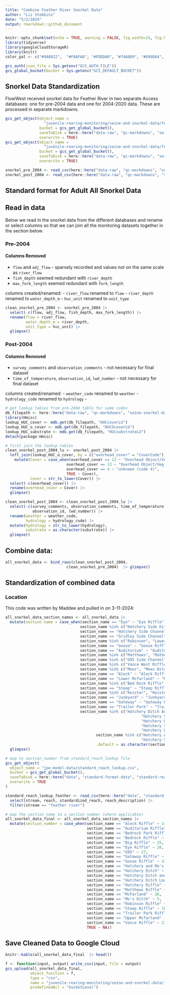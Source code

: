 ```yaml
---
title: "Combine Feather River Snorkel Data"
author: "Liz Stebbins"
date: "5/2/2024"
output: rmarkdown::github_document
---
```


```r
knitr::opts_chunk$set(echo = TRUE, warning = FALSE, fig.width=15, fig.height=10)
library(tidyverse)
library(googleCloudStorageR)
library(knitr)
color_pal <- c("#9A8822",  "#F8AFA8", "#FDDDA0", "#74A089", "#899DA4", "#446455", "#DC863B", "#C93312")

gcs_auth(json_file = Sys.getenv("GCS_AUTH_FILE"))
gcs_global_bucket(bucket = Sys.getenv("GCS_DEFAULT_BUCKET"))
```

## Snorkel Data Standardization

FlowWest received snorkel data for Feather River in two separate Access databases: one for pre-2004 data and one for 2004-2020 data. These are processed in separate markdowns.
  
```r
gcs_get_object(object_name = 
                 "juvenile-rearing-monitoring/seine-and-snorkel-data/feather-river/data-raw/pre_2004_snorkel.csv",
               bucket = gcs_get_global_bucket(),
               saveToDisk = here::here("data-raw", "qc-markdowns", "seine-snorkel-data", "feather-river", "snorkel_pre_2004.csv"),
               overwrite = TRUE)
gcs_get_object(object_name = 
                 "juvenile-rearing-monitoring/seine-and-snorkel-data/feather-river/data-raw/post_2004_snorkel.csv",
               bucket = gcs_get_global_bucket(),
               saveToDisk = here::here("data-raw", "qc-markdowns", "seine-snorkel-data", "feather-river", "snorkel_post_2004.csv"),
               overwrite = TRUE)

snorkel_pre_2004 <- read_csv(here::here("data-raw", "qc-markdowns", "seine-snorkel-data", "feather-river", "snorkel_pre_2004.csv"))
snorkel_post_2004 <- read_csv(here::here("data-raw", "qc-markdowns", "seine-snorkel-data", "feather-river", "snorkel_post_2004.csv"))

```

## Standard format for Adult All Snorkel Data

## Read in data {.tabset}
  
Below we read in the snorkel data from the different databases and rename or select columns so that we can join all the monitoring datasets together in the section below.

### Pre-2004

#### Columns Removed

- `flow` and `adj_flow` - sparsely recorded and values not on the same scale as `river_flow`
- `fish_depth` seemed redundant with `river_depth`
- `max_fork_length` seemed redundant with `fork_length`

columns created/renamed:
- `river_flow` renamed to `flow`
- `river_depth` renamed to `water_depth_m`
- `huc_unit` renamed to `unit_type`

```r
clean_snorkel_pre_2004 <- snorkel_pre_2004 |> 
  select(-c(flow, adj_flow, fish_depth, max_fork_length)) |> 
  rename(flow = river_flow,
         water_depth_m = river_depth,
         unit_type = huc_unit) |> 
  glimpse()
```

### Post-2004

#### Columns Removed

- `survey_comments` and `observation_comments` - not necessary for final dataset
- `time_of_temperature`, `observation_id`, `lwd_number` - not necessary for final dataset

columns created/renamed:
- `weather_code` renamed to `weather`
- `hydrology_code` renamed to `hydrology`
- 

```r
# get lookup tables from pre-2004 table for some codes
db_filepath <- here::here("data-raw", "qc-markdowns", "seine-snorkel-data", "feather-river", "feather-river-db.mdb")
library(Hmisc)
lookup_HUC_cover <- mdb.get(db_filepath, "HUCcoverLU")
lookup_HUC_o_cover <- mdb.get(db_filepath, "HUCOcoverLU")
lookup_HUC_substrate <- mdb.get(db_filepath, "HUCsubstrateLU")
detach(package:Hmisc)

# first join the lookup tables
clean_snorkel_post_2004_lu <- snorkel_post_2004 |> 
  left_join(lookup_HUC_o_cover, by = c("overhead_cover" = "CoverCode")) |> 
    mutate(Cover = case_when(overhead_cover == 12 ~ "Overhead Object/Veg. 0 - 0.5m, Overhead Object/Veg. 0.5 - 2m",
                           overhead_cover == 13 ~ "Overhead Object/Veg. 0 - 0.5m, Submerged Aquatic Veg/Algae",
                           overhead_cover == 4 ~ "unknown (code 4)",
                           TRUE ~ Cover),
           Cover = str_to_lower(Cover)) |> 
  select(-c(overhead_cover)) |> 
  rename(overhead_cover = Cover) |> 
  glimpse()

clean_snorkel_post_2004 <- clean_snorkel_post_2004_lu |> 
  select(-c(survey_comments, observation_comments, time_of_temperature,
            observation_id, lwd_number)) |> 
  rename(weather = weather_code,
         hydrology = hydrology_code) |> 
  mutate(hydrology = str_to_lower(hydrology),
         substrate = as.character(substrate)) |> 
  glimpse()
```


## Combine data:

```r
all_snorkel_data <- bind_rows(clean_snorkel_post_2004, 
                           clean_snorkel_pre_2004)  |> glimpse()
```

## Standardization of combined data

### Location

This code was written by Maddee and pulled in on 3-11-2024:

```r
all_snorkel_data_section_names <- all_snorkel_data |> 
  mutate(section_name = case_when(section_name == "Eye" ~ "Eye Riffle",
                                 section_name %in% c("Hatchery Side Ditch") ~ "Hatchery Ditch",
                                 section_name == "Hatchery Side Channel" ~ "Hatchery Riffle", 
                                 section_name == "Gridley Side Channel" ~ "Gridley Riffle", 
                                 section_name %in% c("Robinson", "Lower Robinson") ~ "Robinson Riffle",
                                 section_name == "Goose" ~ "Goose Riffle", 
                                 section_name == "Auditorium" ~ "Auditorium Riffle",
                                 section_name %in% c("Matthews", "Mathews", "Mathews Riffle") ~ "Matthews Riffle",
                                 section_name %in% c("G95 Side Channel", "G95 West Side Channel", "G95 Side West", "G95 Side") ~ "G95", 
                                 section_name %in% c("Vance West Riffle", "Vance East", "Vance West", "Vance W Riffle") ~ "Vance Riffle",
                                 section_name %in% c("Moes", "Moes Ditch") ~ "Mo's Ditch",
                                 section_name == "Aleck" ~ "Aleck Riffle",
                                 section_name == "Lower Mcfarland" ~ "McFarland",
                                 section_name %in% c("Bed Rock Riffle", "Bedrock", "Bedrock Park") ~ "Bedrock Park Riffle",
                                 section_name == "Steep" ~ "Steep Riffle",
                                 section_name %in% c("Keister", "Keister Riffle") ~ "Kiester Riffle",
                                 section_name == "Junkyard" ~ "Junkyard Riffle",
                                 section_name == "Gateway" ~ "Gateway Riffle",
                                 section_name == "Trailer Park" ~ "Trailer Park Riffle",
                                 section_name %in% c("Hatchery Ditch And Moes", "Hatchery Ditch Moes Ditch", 
                                                            "Hatchery Side Channel Moes Ditch", 
                                                            "Hatchery Ditch And Moes Ditch", 
                                                            "Hatchery Side Channel And Moes Ditch", 
                                                            "Hatchery Ditch Moes") ~ "Hatchery Ditch and Mo's Ditch", 
                                        section_name %in% c("Hatchery And Moes Side Channels", "Hatchery Side Ch Moes Side Ch", 
                                                            "Hatchery Side Channel And Moes") ~ "Hatchery and Mo's Riffles", 
                                        .default = as.character(section_name))) |> 
  glimpse()
```

```r
# map to section_number from standard_reach_lookup file
gcs_get_object(
  object_name = "jpe-model-data/standard_reach_lookup.csv",
  bucket = gcs_get_global_bucket(),
  saveToDisk = here::here("data", "standard-format-data", "standard-reach-lookup.csv"),
  overwrite = TRUE
)

standard_reach_lookup_feather <- read_csv(here::here("data", "standard-format-data", "standard-reach-lookup.csv")) |> 
  select(stream, reach, standardized_reach, reach_description) |> 
  filter(stream == "feather river")

# map the section name to a section number (where applicable)
all_snorkel_data_final <- all_snorkel_data_section_names |> 
  mutate(section_number = case_when(section_name == "Aleck Riffle" ~ 14,
                                    section_name == "Auditorium Riffle" ~ 6,
                                    section_name == "Bedrock Park Riffle" ~ 10,
                                    section_name == "Bedrock Riffle" ~ 10,
                                    section_name == "Big Riffle" ~ 25,
                                    section_name == "Eye Riffle" ~ 20,
                                    section_name == "G95" ~ 27,
                                    section_name == "Gateway Riffle" ~ 21,
                                    section_name == "Goose Riffle" ~ 33,
                                    section_name == "Hatchery and Mo's Riffles" ~ 5,
                                    section_name == "Hatchery Ditch" ~ 17,
                                    section_name == "Hatchery Ditch and Mo's Ditch" ~ 17,
                                    section_name == "Hatchery Ditch Lower Moes Ditch Upper" ~ 5,
                                    section_name == "Hatchery Riffle" ~ 4,
                                    section_name == "Matthews Riffle" ~ 12,
                                    section_name == "McFarland" ~ 36,
                                    section_name == "Mo's Ditch" ~ 5,
                                    section_name == "Robinson Riffle" ~ 16,
                                    section_name == "Steep Riffle" ~ 18,
                                    section_name == "Trailer Park Riffle" ~ 11,
                                    section_name == "Upper Mcfarland" ~ 36,
                                    section_name == "Vance Riffle" ~ 23,
                                    TRUE ~ NA))

```

## Save Cleaned Data to Google Cloud

```r
knitr::kable(all_snorkel_data_final  |> head())
```

```r
f <- function(input, output) write_csv(input, file = output)
gcs_upload(all_snorkel_data_final,
           object_function = f,
           type = "csv",
           name = "juvenile-rearing-monitoring/seine-and-snorkel-data/feather-river/data/combined_feather_snorkel_data.csv",
           predefinedAcl = "bucketLevel")
```
